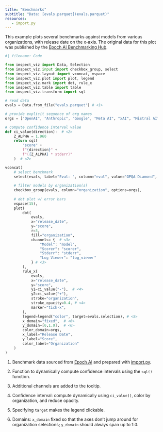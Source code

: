 ```yaml
---
title: "Benchmarks"
subtitle: "Data: [evals.parquet](evals.parquet)"
resources:
   - import.py
---
```


This example plots several benchmarks against models from various organizations, with release date on the x-axis. The original data for this plot was published by the [Epoch AI Benchmarking Hub](https://epoch.ai/data/ai-benchmarking-dashboard).

```python
#| filename: Code

from inspect_viz import Data, Selection
from inspect_viz.input import checkbox_group, select
from inspect_viz.layout import vconcat, vspace
from inspect_viz.plot import plot, legend
from inspect_viz.mark import dot, rule_x
from inspect_viz.table import table
from inspect_viz.transform import sql

# read data
evals = Data.from_file("evals.parquet") # <1>

# provide explicit sequence of org names
orgs = ["OpenAI", "Anthropic", "Google", "Meta AI", "xAI", "Mistral AI"] 

# compute confidence interval value
def ci_value(direction):  # <2>
    Z_ALPHA = 1.960
    return sql(
        "score" +
        f"{direction}" +
        f"({Z_ALPHA} * stderr)"
    )  # <2>

vconcat(
    # select benchmark
    select(evals, label="Eval: ", column="eval", value="GPQA Diamond", width=425),
    
    # filter models by organization(s)
    checkbox_group(evals, column="organization", options=orgs),
    
    # dot plot w/ error bars
    vspace(15),
    plot(
        dot(
            evals,
            x="release_date",
            y="score",
            r=3,
            fill="organization",
            channels= {  # <3>
                "Model": "model", 
                "Scorer": "scorer", 
                "Stderr": "stderr",
                "Log Viewer": "log_viewer"
            } # <3>
        ),
        rule_x( 
            evals,
            x="release_date",
            y="score",
            y1=ci_value("-"),  # <4>
            y2=ci_value("+"),
            stroke="organization",
            stroke_opacity=0.4, # <4>
            marker="tick-x",
        ), 
        legend=legend("color", target=evals.selection), # <5>
        x_domain="fixed",  # <6>
        y_domain=[0,1.0],  # <6>
        color_domain=orgs, 
        x_label="Release Date",
        y_label="Score",
        color_label="Organization"
    )
)
```

1. Benchmark data sourced from [Epoch AI](https://epoch.ai/data/ai-benchmarking-dashboard) and prepared with [import.py](import.py).

2. Function to dynamically compute confidence intervals using the `sql()` function.

3. Additional channels are added to the tooltip.

4. Confidence interval: compute dynamically using `ci_value()`, color by organization, and reduce opacity.

5. Specifying `target` makes the legend clickable.

6. Domains: `x_domain` fixed so that the axes don't jump around for organization selections; `y_domain` should always span up to 1.0.



